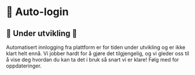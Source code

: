 # 🔑 Auto-login

## 🚧 Under utvikling 🚧

Automatisert innlogging fra plattform er for tiden under utvikling og er ikke klart helt ennå.
Vi jobber hardt for å gjøre det tilgjengelig, og vi gleder oss til å vise deg hvordan du kan ta det i bruk så snart vi er klare!
Følg med for oppdateringer.